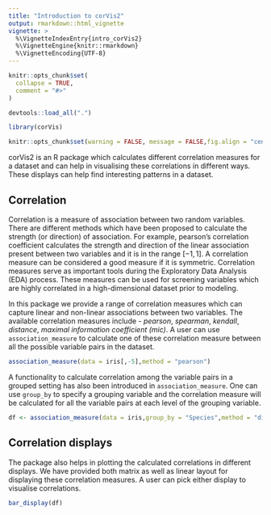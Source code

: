 ```yaml
---
title: "Introduction to corVis2"
output: rmarkdown::html_vignette
vignette: >
  %\VignetteIndexEntry{intro_corVis2}
  %\VignetteEngine{knitr::rmarkdown}
  %\VignetteEncoding{UTF-8}
---
```


```r
knitr::opts_chunk$set(
  collapse = TRUE,
  comment = "#>"
)
```

```r
devtools::load_all(".")
```

```r
library(corVis)
```


```r
knitr::opts_chunk$set(warning = FALSE, message = FALSE,fig.align = "center",fig.height = 6,fig.width = 6)
```

corVis2 is an R package which calculates different correlation measures for a dataset and can help in visualising these correlations in different ways. These displays can help find interesting patterns in a dataset.

## Correlation

Correlation is a measure of association between two random variables. There are different methods which have been proposed to calculate the strength (or direction) of association. For example, pearson's correlation coefficient calculates the strength and direction of the linear association present between two variables and it is in the range $[-1,1]$. A correlation measure can be considered a good measure if it is symmetric. Correlation measures serve as important tools during the Exploratory Data Analysis (EDA) process. These measures can be used for screening variables which are highly correlated in a high-dimensional dataset prior to modeling.

In this package we provide a range of correlation measures which can capture linear and non-linear associations between two variables. The available correlation measures include - *pearson*, *spearman*, *kendall*, *distance*, *maximal information coefficient (mic)*. A user can use `association_measure` to calculate one of these correlation measure between all the possible variable pairs in the dataset. 

```r
association_measure(data = iris[,-5],method = "pearson")
```

A functionality to calculate correlation among the variable pairs in a grouped setting has also been introduced in  `association_measure`. One can use `group_by` to specify a grouping variable and the correlation measure will be calculated for all the variable pairs at each level of the grouping variable. 

```r
df <- association_measure(data = iris,group_by = "Species",method = "distance")
```

## Correlation displays

The package also helps in plotting the calculated correlations in different displays. We have provided both matrix as well as linear layout for displaying these correlation measures. A user can pick either display to visualise correlations.

```r
bar_display(df)
```




